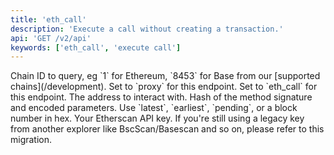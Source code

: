 ```yaml
---
title: 'eth_call'
description: 'Execute a call without creating a transaction.'
api: 'GET /v2/api'
keywords: ['eth_call', 'execute call']
---
```



<CreditChip description="Executes a new message call without creating a transaction" />

  <ParamField query="chainid" type="string" initialValue="1">
    Chain ID to query, eg `1` for Ethereum, `8453` for Base from our [supported chains](/development).
  </ParamField>
  <ParamField query="module" type="string" initialValue="proxy">
    Set to `proxy` for this endpoint.
  </ParamField>
  <ParamField query="action" type="string" initialValue="eth_call">
    Set to `eth_call` for this endpoint.
  </ParamField>
  <ParamField query="to" type="string" initialValue="0xAEEF46DB4855E25702F8237E8f403FddcaF931C0">
    The address to interact with.
  </ParamField>
  <ParamField query="data" type="string" initialValue="0x70a08231000000000000000000000000e16359506c028e51f16be38986ec5746251e9724">
    Hash of the method signature and encoded parameters.
  </ParamField>
  <ParamField query="tag" type="string" initialValue="latest">
    Use `latest`, `earliest`, `pending`, or a block number in hex.
  </ParamField>
  <ParamField query="apikey" type="string">
    Your Etherscan API key. If you're still using a legacy key from another explorer like BscScan/Basescan and so on, please refer to this migration.
  </ParamField>
